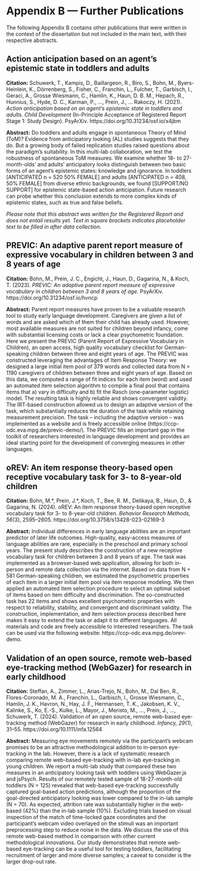 # Appendix B — Further Publications {#appendixB}

The following Appendix B contains other publications that were written in the context of the dissertation but not included in the main text, with their respective abstracts.

## Action anticipation based on an agent’s epistemic state in toddlers and adults

**Citation:** Schuwerk, T., Kampis, D., Baillargeon, R., Biro, S., Bohn, M., Byers-Heinlein, K., Dörrenberg, S., Fisher, C., Franchin, L., Fulcher, T., Garbisch, I., Geraci, A., Grosse Wiesmann, C., Hamlin, K., Haun, D. B. M., Hepach, R., Hunnius, S., Hyde, D. C., Karman, P., ..., Prein, J., ... Rakoczy, H. (2021). *Action anticipation based on an agent’s epistemic state in toddlers and adults. Child Development* (In-Principle Acceptance of Registered Report Stage 1: Study Design). PsyArXiv. https://doi.org/10.31234/osf.io/x4jbm

**Abstract:** Do toddlers and adults engage in spontaneous Theory of Mind (ToM)? Evidence from anticipatory looking (AL) studies suggests that they do. But a growing body of failed replication studies raised questions about the paradigm’s suitability. In this multi-lab collaboration, we test the robustness of spontaneous ToM measures. We examine whether 18- to 27-month-olds’ and adults’ anticipatory looks distinguish between two basic forms of an agent’s epistemic states: knowledge and ignorance. In toddlers [ANTICIPATED n = 520 50% FEMALE] and adults [ANTICIPATED n = 408, 50% FEMALE] from diverse ethnic backgrounds, we found [SUPPORT/NO SUPPORT] for epistemic state-based action anticipation. Future research can probe whether this conclusion extends to more complex kinds of epistemic states, such as true and false beliefs.

*Please note that this abstract was written for the Registered Report and does not entail results yet. Text in square brackets indicates placeholder text to be filled in after data collection.*

\newpage

## PREVIC: An adaptive parent report measure of expressive vocabulary in children between 3 and 8 years of age

**Citation:** Bohn, M., Prein, J. C., Engicht, J., Haun, D., Gagarina, N., & Koch, T. (2023). *PREVIC: An adaptive parent report measure of expressive vocabulary in children between 3 and 8 years of age.* PsyArXiv. https://doi.org/10.31234/osf.io/hvncp

**Abstract:** Parent report measures have proven to be a valuable research tool to study early language development. Caregivers are given a list of words and are asked which of them their child has already used. However, most available measures are not suited for children beyond infancy, come with substantial licensing costs or lack a clear psychometric foundation. Here we present the PREVIC (Parent Report of Expressive Vocabulary in Children), an open access, high quality vocabulary checklist for German-speaking children between three and eight years of age. The PREVIC was constructed leveraging the advantages of Item Response Theory: we designed a large initial item pool of 379 words and collected data from N = 1190 caregivers of children between three and eight years of age. Based on this data, we computed a range of fit indices for each item (word) and used an automated item selection algorithm to compile a final pool that contains items that a) vary in difficulty and b) fit the Rasch (one-parameter logistic) model. The resulting task is highly reliable and shows convergent validity. The IRT-based construction allowed us to design an adaptive version of the task, which substantially reduces the duration of the task while retaining measurement precision. The task -- including the adaptive version -- was implemented as a website and is freely accessible online (https://ccp-odc.eva.mpg.de/previc-demo/). The PREVIC fills an important gap in the toolkit of researchers interested in language development and provides an ideal starting point for the development of converging measures in other languages.

\newpage

## oREV: An item response theory-based open receptive vocabulary task for 3- to 8-year-old children

**Citation:** Bohn, M.\*, Prein, J.\*, Koch, T., Bee, R. M., Delikaya, B., Haun, D., & Gagarina, N. (2024). oREV: An item response theory-based open receptive vocabulary task for 3- to 8-year-old children. *Behavior Research Methods, 56*(3), 2595–2605. https://doi.org/10.3758/s13428-023-02169-3

**Abstract:** Individual differences in early language abilities are an important predictor of later life outcomes. High-quality, easy-access measures of language abilities are rare, especially in the preschool and primary school years. The present study describes the construction of a new receptive vocabulary task for children between 3 and 8 years of age. The task was implemented as a browser-based web application, allowing for both in-person and remote data collection via the internet. Based on data from N = 581 German-speaking children, we estimated the psychometric properties of each item in a larger initial item pool via item response modeling. We then applied an automated item selection procedure to select an optimal subset of items based on item difficulty and discrimination. The so-constructed task has 22 items and shows excellent psychometric properties with respect to reliability, stability, and convergent and discriminant validity. The construction, implementation, and item selection process described here makes it easy to extend the task or adapt it to different languages. All materials and code are freely accessible to interested researchers. The task can be used via the following website: https://ccp-odc.eva.mpg.de/orev-demo.

\newpage

## Validation of an open source, remote web-based eye-tracking method (WebGazer) for research in early childhood

**Citation:** Steffan, A., Zimmer, L., Arias-Trejo, N., Bohn, M., Dal Ben, R., Flores-Coronado, M. A., Franchin, L., Garbisch, I., Grosse Wiesmann, C., Hamlin, J. K., Havron, N., Hay, J. F., Hermansen, T. K., Jakobsen, K. V., Kalinke, S., Ko, E.-S., Kulke, L., Mayor, J., Meristo, M., …, Prein, J., …, Schuwerk, T. (2024). Validation of an open source, remote web-based eye-tracking method (WebGazer) for research in early childhood. *Infancy, 29*(1), 31–55. https://doi.org/10.1111/infa.12564

**Abstract:** Measuring eye movements remotely via the participant's webcam promises to be an attractive methodological addition to in-person eye-tracking in the lab. However, there is a lack of systematic research comparing remote web-based eye-tracking with in-lab eye-tracking in young children. We report a multi-lab study that compared these two measures in an anticipatory looking task with toddlers using WebGazer.js and jsPsych. Results of our remotely tested sample of 18-27-month-old toddlers (N = 125) revealed that web-based eye-tracking successfully captured goal-based action predictions, although the proportion of the goal-directed anticipatory looking was lower compared to the in-lab sample (N = 70). As expected, attrition rate was substantially higher in the web-based (42%) than the in-lab sample (10%). Excluding trials based on visual inspection of the match of time-locked gaze coordinates and the participant's webcam video overlayed on the stimuli was an important preprocessing step to reduce noise in the data. We discuss the use of this remote web-based method in comparison with other current methodological innovations. Our study demonstrates that remote web-based eye-tracking can be a useful tool for testing toddlers, facilitating recruitment of larger and more diverse samples; a caveat to consider is the larger drop-out rate.

